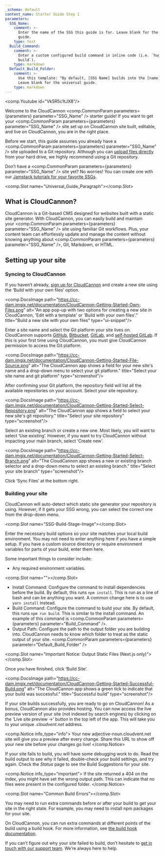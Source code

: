 ```yaml
---
_schema: default
content_name: Starter Guide Step 1
parameters:
  SSG_Name:
    comment: >-
      Enter the name of the SSG this guide is for. Leave blank for the universal
      guide.
    type: text
  Build_Command:
    comment: >-
      Enter a custom configured build command in inline code (i.e. `hugo
      build`).
    type: markdown
  Default_Build_Folder:
    comment: >-
      Use this template: "By default, [SSG Name] builds into the [name] folder."
      Leave blank for the universal guide.
    type: markdown
---
```

<comp.Youtube id="Vk5R5c1tJX8"/>

Welcome to the CloudCannon <comp.CommonParam parameters={parameters} parameter="SSG_Name" /> starter guide! If you want to get your <comp.CommonParam parameters={parameters} parameter="SSG_Name" /> site set up on CloudCannon site built, editable, and live on CloudCannon, you are in the right place.

Before we start, this guide assumes you already have a <comp.CommonParam parameters={parameters} parameter="SSG_Name" /> site uploaded to a Git repository. Although you can <a target="_blank" rel="noopener" href="https://cloudcannon.com/documentation/articles/add-files-with-direct-upload/">upload files directly</a> from your hard drive, we highly recommend using a Git repository.

Don’t have a <comp.CommonParam parameters={parameters} parameter="SSG_Name" /> site yet? No worries! You can create one with our <a target="_blank" rel="noopener" href="https://cloudcannon.com/tutorials/">Jamstack tutorials for your favorite SSGs</a>.

<comp.Slot name="Universal_Guide_Paragraph"></comp.Slot>

## What is CloudCannon?

CloudCannon is a Git-based CMS designed for websites built with a static site generator. With CloudCannon, you can easily build and maintain your&nbsp;<comp.CommonParam parameters={parameters} parameter="SSG_Name" /> site using familiar Git workflows. Plus, your content team can effortlessly update and manage the content without knowing anything about&nbsp;<comp.CommonParam parameters={parameters} parameter="SSG_Name" />, Git, Markdown, or HTML.

## Setting up your site

### Syncing to CloudCannon

If you haven’t already,&nbsp;<a target="_blank" rel="noopener" href="https://app.cloudcannon.com/register">sign up for CloudCannon</a>&nbsp;and create a new site using the ‘Build with your own files’ option.

<comp.DocsImage path="https://cc-dam.imgix.net/documentation/CloudCannon-Getting-Started-Own-Files.png" alt="An app pop-up with two options for creating a new site in CloudCannon, 'Edit with a template' or 'Build with your own files'." title="Build a new site with your own files" type="ui-snippet"/>

Enter a site name and select the Git platform your site lives on. CloudCannon supports&nbsp;<a target="_blank" rel="noopener" href="https://cloudcannon.com/documentation/articles/connecting-a-github-repository-as-your-source/">GitHub</a>,&nbsp;<a target="_blank" rel="noopener" href="https://cloudcannon.com/documentation/articles/connecting-a-bitbucket-respository-as-your-source/">Bitbucket</a>,&nbsp;<a target="_blank" rel="noopener" href="https://cloudcannon.com/documentation/articles/connecting-a-gitlab-respository-as-your-source/">GitLab</a>, and&nbsp;<a target="_blank" rel="noopener" href="https://cloudcannon.com/documentation/articles/connecting-a-self-hosted-gitlab-repository-as-your-source/">self-hosted GitLab</a>. If this is your first time using CloudCannon, you must give CloudCannon permission to access the Git platform.

<comp.DocsImage path="https://cc-dam.imgix.net/documentation/CloudCannon-Getting-Started-File-Source.png" alt="The CloudCannon app shows a field for your new site's name and a drop-down menu to select your git platform." title="Select your site name and git platform" type="screenshot"/>

After confirming your Git platform, the repository field will list all the available repositories on your account. Select your site repository.

<comp.DocsImage path="https://cc-dam.imgix.net/documentation/CloudCannon-Getting-Started-Select-Repository.png" alt="The CloudCannon app shows a field to select your new site's git repository." title="Select your site repository" type="screenshot"/>

Select an existing branch or create a new one. Most likely, you will want to select ‘Use existing’. However, if you want to try CloudCannon without impacting your main branch, select ‘Create new’.

<comp.DocsImage path="https://cc-dam.imgix.net/documentation/CloudCannon-Getting-Started-Select-Branch.png" alt="The CloudCannon app shows a new or existing branch selector and a drop-down menu to select an existing branch." title="Select your site branch" type="screenshot"/>

Click ‘Sync Files’ at the bottom right.

### Building your site

CloudCannon will auto-detect which static site generator your repository is using. However, if it gets your SSG wrong, you can select the correct one from the drop-down menu.

<comp.Slot name="SSG-Build-Stage-Image"></comp.Slot>

Enter the necessary build options so your site matches your local build environment. You may not need to enter anything here if you have a simple setup. If you have a custom source directory or require environment variables for parts of your build, enter them here.

Some important things to consider include:

* Any required environment variables.

<comp.Slot name=""></comp.Slot>

* Install Command: Configure the command to install dependencies before the build. By default, this runs `npm install`. This is run as a line of bash and can be anything you want. A common change here is to use `yarn install` instead.
* Build Command: Configure the command to build your site. By default, this runs `npm run build`. This is similar to the install command. An example of this command is&nbsp;<comp.CommonParam parameters={parameters} parameter="Build_Command" />.
* Output Path: Configure the path to the output folder you are building into. CloudCannon needs to know which folder to treat as the static output of your site.&nbsp;<comp.CommonParam parameters={parameters} parameter="Default_Build_Folder" />

<comp.Slot name="Important Notice: Output Static Files (Next.js only)"></comp.Slot>

Once you have finished, click ‘Build Site’.

<comp.DocsImage path="https://cc-dam.imgix.net/documentation/CloudCannon-Getting-Started-Successful-Build.png" alt="The CloudCannon app shows a green tick to indicate that your build was successful." title="Successful build" type="screenshot"/>

If your site builds successfully, you are ready to go on CloudCannon! As a bonus, CloudCannon also provides hosting. You can now access the live preview version of your site (not indexed by search engines) by clicking on the ‘Live site preview →’ button in the top left of the app. This will take you to your unique&nbsp;*.cloudvent.net*&nbsp;address.

<comp.Notice info_type="info">
  Your new adjective-noun.cloudvent.net site will give you a preview after every change. Share this URL to show off your new site before your changes go live!
</comp.Notice>

If your site fails to build, you will have some debugging work to do. Read the build output to see why it failed, double-check your build settings, and try again. Check the&nbsp;*Status*&nbsp;page to see the Build Suggestions for your site.

<comp.Notice info_type="important">
  If the site returned a 404 on the index, you might have set the wrong output path. This can indicate that no files were present in the configured folder.
</comp.Notice>

<comp.Slot name="Common Build Errors"></comp.Slot>

You may need to run extra commands before or after your build to get your site in the right state. For example, you may need to install npm packages for your site.

On CloudCannon, you can run extra commands at different points of the build using a build hook. For more information, see&nbsp;<a target="_blank" rel="noopener" href="https://cloudcannon.com/documentation/articles/extending-your-build-process-with-hooks/">the build hook documentation</a>.

If you can’t figure out why your site failed to build, don’t hesitate to&nbsp;<a target="_blank" rel="noopener" href="https://cloudcannon.com/documentation/support/">get in touch with our support team</a>. We’re always here to help.